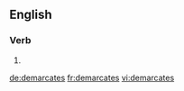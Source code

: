 
==English==

===Verb===
{{head|en|verb form}}

# {{en-third-person singular of|demarcate}}

[[de:demarcates]]
[[fr:demarcates]]
[[vi:demarcates]]